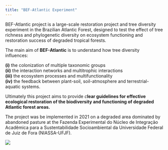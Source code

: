 ```yaml
---
title: "BEF-Atlantic Experiment"
---
```


BEF-Atlantic project is a large-scale restoration project and tree diversity experiment in the Brazilian Atlantic Forest, designed to test the effect of tree richness and phylogenetic diversity on ecosystem functioning and restoration success of degraded tropical forests.

The main aim of **BEF-Atlantic** is to understand how tree diversity influences:

**(i)** the colonization of multiple taxonomic groups\
**(ii)** the interaction networks and multitrophic interactions\
**(iii)** the ecosystem processes and multifunctionality\
**(iv)** the feedback between plant-soil, soil-atmosphere and terrestrial-aquatic systems.

Ultimately this project aims to provide *c***lear guidelines for effective ecological restoration of the biodiversity and functioning of degraded Atlantic forest areas.**

The project was be implemented in 2021 on a degraded area dominated by abandoned pasture at the Fazenda Experimental do Núcleo de Integração Acadêmica para a Sustentabilidade Socioambiental da Universidade Federal de Juiz de Fora (NIASSA-UFJF).

![](images/paste-804AE5E6.png)
